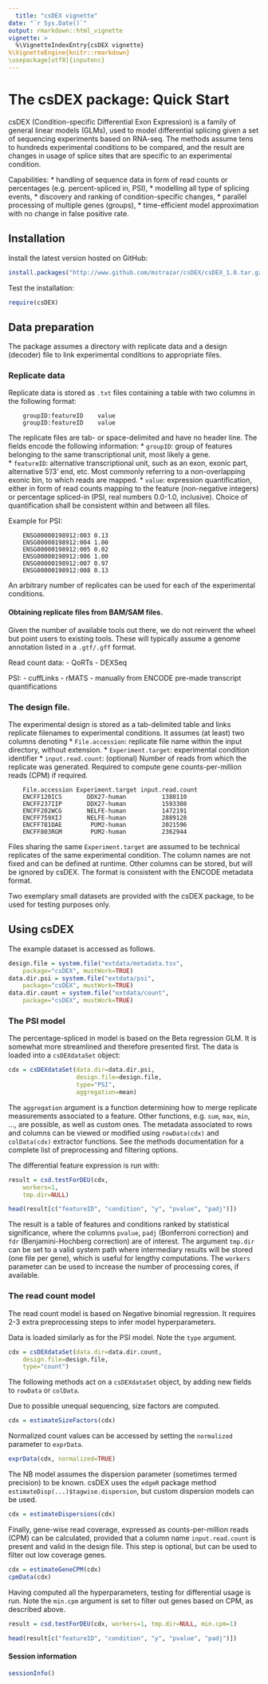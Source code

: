 ```yaml
---
  title: "csDEX vignette"
date: "`r Sys.Date()`"
output: rmarkdown::html_vignette
vignette: >
  %\VignetteIndexEntry{csDEX vignette}
%\VignetteEngine{knitr::rmarkdown}
\usepackage[utf8]{inputenc}
---
```



# The csDEX package: Quick Start

  
csDEX (Condition-specific Differential Exon Expression) is a family of general
linear models (GLMs), used to model differential splicing given a set of
sequencing experiments based on RNA-seq. The methods assume tens to hundreds
experimental conditions to be compared, and the result are
changes in usage of splice sites that are specific to an
experimental condition. 

Capabilities:
* handling of sequence data in form of read counts or percentages (e.g. percent-spliced in, PSI),
* modelling all type of splicing events,
* discovery and ranking of condition-specific changes,
* parallel processing of multiple genes (groups),
* time-efficient model approximation with no change in false positive rate.

## Installation

Install the latest version hosted on GitHub:
```r
install.packages("http://www.github.com/mstrazar/csDEX/csDEX_1.0.tar.gz")
```

Test the installation:
```r
require(csDEX)
```

## Data preparation

The package assumes a directory with replicate data and a design (decoder) file
to link experimental conditions to appropriate files.


### Replicate data
 
Replicate data is stored as `.txt` files containing a table with two columns in the
following format:
```
    groupID:featureID    value
    groupID:featureID    value
```

The replicate files are tab- or space-delimited and have no header line. The
fields encode the following information:
* `groupID`: group of features belonging to the same transcriptional unit,
    most likely a gene.    
* `featureID`: alternative transcriptional unit, such as an exon, exonic
    part, alternative 5'/3' end, etc. Most commonly referring to a
    non-overlapping exonic bin, to which reads are mapped.
* `value`: expression quantification, either in form of read counts mapping
    to the feature (non-negative integers) or percentage spliced-in (PSI,
    real numbers 0.0-1.0, inclusive). Choice of quantification shall be
    consistent within and between all files.

Example for PSI:

```
    ENSG00000198912:003 0.13
    ENSG00000198912:004 1.00
    ENSG00000198912:005 0.02
    ENSG00000198912:006 1.00
    ENSG00000198912:007 0.97
    ENSG00000198912:008 0.13
```


An arbitrary number of replicates can be used for each of the experimental conditions.


#### Obtaining replicate files from BAM/SAM files. 

Given the number of available tools out there, we do not reinvent the wheel but
point users to existing tools. These will typically assume a genome annotation
listed in a `.gtf/.gff` format.

Read count data:
- QoRTs
- DEXSeq

PSI:
- cuffLinks
- rMATS
- manually from ENCODE pre-made transcript quantifications


### The design file.

The experimental design is stored as a tab-delimited table and links replicate filenames to
experimental conditions. It assumes (at least) two columns denoting
* `File.accession`: replicate file name within the input directory, without extension.
* `Experiment.target`: experimental condition identifier
* `input.read.count`: (optional) Number of reads from which the replicate was generated. Required to compute gene counts-per-million reads (CPM) if required.

```
    File.accession Experiment.target input.read.count
    ENCFF120ICS       DDX27-human          1380110
    ENCFF237IIP       DDX27-human          1593308
    ENCFF202WCG       NELFE-human          1472191
    ENCFF759XIJ       NELFE-human          2889128
    ENCFF781OAE        PUM2-human          2021596
    ENCFF803RGM        PUM2-human          2362944
```

Files sharing the same `Experiment.target` are assumed to be technical replicates
of the same experimental condition. The column names are not fixed and can be defined at
runtime. Other columns can be stored, but will be ignored by csDEX. The format
is consistent with the ENCODE metadata format.


Two exemplary small datasets are provided with the csDEX package, to be
used for testing purposes only.



## Using csDEX

The example dataset is accessed as follows.
```r
design.file = system.file("extdata/metadata.tsv", 
    package="csDEX", mustWork=TRUE)
data.dir.psi = system.file("extdata/psi", 
    package="csDEX", mustWork=TRUE)
data.dir.count = system.file("extdata/count", 
    package="csDEX", mustWork=TRUE)
```

### The PSI model

The percentage-spliced in model is based on the Beta regression GLM. It is somewhat
more streamlined and therefore presented first.  The data is loaded into a
`csDEXdataSet` object:

```r
cdx = csDEXdataSet(data.dir=data.dir.psi, 
                   design.file=design.file, 
                   type="PSI",
                   aggregation=mean)
```

The `aggregation` argument is a function determining how to merge replicate
measurements associated to a feature.  Other functions, e.g. `sum`, `max`,
`min`, ..., are possible, as well as custom ones. The metadata associated to
rows and columns can be viewed or modified using `rowData(cdx)` and
`colData(cdx)` extractor functions. See the methods documentation for a
complete list of preprocessing and filtering options.


The differential feature expression is run with:

```r
result = csd.testForDEU(cdx, 
    workers=1, 
    tmp.dir=NULL)
```

```r
head(result[c("featureID", "condition", "y", "pvalue", "padj")])
```

The result is a table of features and conditions ranked by statistical
significance, where the columns `pvalue`, `padj` (Bonferroni correction) and
`fdr` (Benjamini-Hochberg correction) are of interest. The argument `tmp.dir`
can be set to a valid system path where intermediary results will be stored
(one file per gene), which is useful for lengthy computations. The `workers`
parameter can be used to increase the number of processing cores, if available.


### The read count model

The read count model is based on Negative binomial regression. It requires 2-3
extra preprocessing steps to infer model hyperparameters. 


Data is loaded similarly as for the PSI model. Note the `type` argument.

```r
cdx = csDEXdataSet(data.dir=data.dir.count, 
    design.file=design.file, 
    type="count")
```

The following methods act on a `csDEXdataSet` object, by adding new fields to `rowData` or `colData`.

Due to possible unequal sequencing, size factors are computed.

```r
cdx = estimateSizeFactors(cdx)
```

Normalized count values can be accessed by setting the `normalized` parameter
to `exprData`.

```r
exprData(cdx, normalized=TRUE)
```

The NB model assumes the dispersion parameter (sometimes termed precision) to be known.
csDEX uses the `edgeR` package method `estimateDisp(...)$tagwise.dispersion`, but custom
dispersion models can be used.

```r
cdx = estimateDispersions(cdx)
```

Finally, gene-wise read coverage, expressed as counts-per-million reads (CPM)
can be calculated, provided that a column name `input.read.count` is present
and valid in the design file. This step is optional, but can be used to 
filter out low coverage genes.

```r
cdx = estimateGeneCPM(cdx)
cpmData(cdx)
```

Having computed all the hyperparameters, testing for differential
usage is run. Note the `min.cpm` argument is set to filter out genes
based on CPM, as described above.

```r
result = csd.testForDEU(cdx, workers=1, tmp.dir=NULL, min.cpm=1)
```

```r
head(result[c("featureID", "condition", "y", "pvalue", "padj")])
```

#### Session information
```r
sessionInfo()
```
